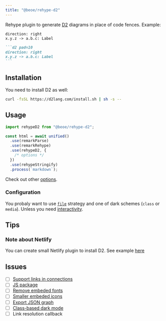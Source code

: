 ```yaml
---
title: "@beoe/rehype-d2"
---
```



Rehype plugin to generate [D2](https://d2lang.com/) diagrams in place of code fences. Example:

<Tabs>
  <TabItem label="Diagram">

```d2 pad=10
direction: right
x.y.z -> a.b.c: Label
```

  </TabItem>
  <TabItem label="Markdown">

````md
```d2 pad=10
direction: right
x.y.z -> a.b.c: Label
```
````

  </TabItem>
</Tabs>

## Installation

<PackageManagers pkg="@beoe/rehype-d2" />

You need to install D2 as well:

```sh
curl -fsSL https://d2lang.com/install.sh | sh -s --
```

## Usage

```js
import rehypeD2 from "@beoe/rehype-d2";

const html = await unified()
  .use(remarkParse)
  .use(remarkRehype)
  .use(rehypeD2, {
    /* options */
  })
  .use(rehypeStringify)
  .process(`markdown`);
```

Check out other [options](/start-here/configuration/).

### Configuration

You probaly want to use [`file`](/start-here/strategy/#file) strategy and one of dark schemes (`class` or `media`). Unless you need [interactivity](/start-here/interactivity/).

## Tips

### Note about Netlify

You can create small Netlify plugin to install D2. See example [here](https://github.com/stereobooster/beoe/tree/main/plugins/netlify-plugin-d2)

## Issues

- [ ] [Support links in connections](https://github.com/terrastruct/d2/pull/1955)
- [ ] [JS package](https://github.com/terrastruct/d2/discussions/234#discussioncomment-11286029)
- [ ] [Remove embeded fonts](https://github.com/terrastruct/d2/discussions/132)
- [ ] [Smaller embeded icons](https://github.com/terrastruct/d2/discussions/2223)
- [ ] [Export JSON graph](https://github.com/terrastruct/d2/discussions/2224)
- [ ] [Class-based dark mode](https://github.com/terrastruct/d2/discussions/2225)
- [ ] Link resolution callback
